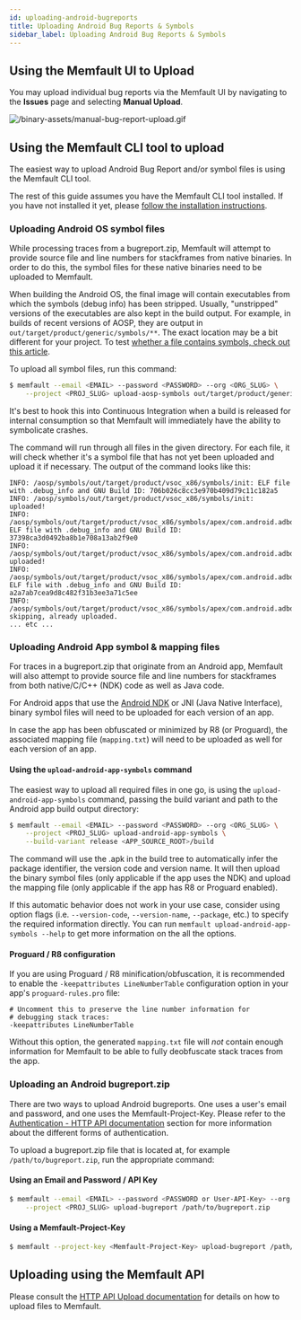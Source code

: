 ```yaml
---
id: uploading-android-bugreports
title: Uploading Android Bug Reports & Symbols
sidebar_label: Uploading Android Bug Reports & Symbols
---
```


## Using the Memfault UI to Upload

You may upload individual bug reports via the Memfault UI by navigating to the
**Issues** page and selecting **Manual Upload**.

![/binary-assets/manual-bug-report-upload.gif](/binary-assets/manual-bug-report-upload.gif)

## Using the Memfault CLI tool to upload

The easiest way to upload Android Bug Report and/or symbol files is using the
Memfault CLI tool.

The rest of this guide assumes you have the Memfault CLI tool installed. If you
have not installed it yet, please
[follow the installation instructions](/docs/ci/install-memfault-cli).

### Uploading Android OS symbol files

While processing traces from a bugreport.zip, Memfault will attempt to provide
source file and line numbers for stackframes from native binaries. In order to
do this, the symbol files for these native binaries need to be uploaded to
Memfault.

When building the Android OS, the final image will contain executables from
which the symbols (debug info) has been stripped. Usually, "unstripped" versions
of the executables are also kept in the build output. For example, in builds of
recent versions of AOSP, they are output in
`out/target/product/generic/symbols/**`. The exact location may be a bit
different for your project. To test
[whether a file contains symbols, check out this article](/troubleshooting/uploading-symbol-file-is-invalid.mdx).

To upload all symbol files, run this command:

```bash
$ memfault --email <EMAIL> --password <PASSWORD> --org <ORG_SLUG> \
    --project <PROJ_SLUG> upload-aosp-symbols out/target/product/generic/symbols
```

It's best to hook this into Continuous Integration when a build is released for
internal consumption so that Memfault will immediately have the ability to
symbolicate crashes.

The command will run through all files in the given directory. For each file, it
will check whether it's a symbol file that has not yet been uploaded and upload
it if necessary. The output of the command looks like this:

```text
INFO: /aosp/symbols/out/target/product/vsoc_x86/symbols/init: ELF file with .debug_info and GNU Build ID: 706b026c8cc3e970b409d79c11c182a5
INFO: /aosp/symbols/out/target/product/vsoc_x86/symbols/init: uploaded!
INFO: /aosp/symbols/out/target/product/vsoc_x86/symbols/apex/com.android.adbd/bin/adbd: ELF file with .debug_info and GNU Build ID: 37398ca3d0492ba8b1e708a13ab2f9e0
INFO: /aosp/symbols/out/target/product/vsoc_x86/symbols/apex/com.android.adbd/bin/adbd: uploaded!
INFO: /aosp/symbols/out/target/product/vsoc_x86/symbols/apex/com.android.adbd/lib/libcrypto.so: ELF file with .debug_info and GNU Build ID: a2a7ab7cea9d8c482f31b3ee3a71c5ee
INFO: /aosp/symbols/out/target/product/vsoc_x86/symbols/apex/com.android.adbd/lib/libcrypto.so: skipping, already uploaded.
... etc ...
```

### Uploading Android App symbol & mapping files

For traces in a bugreport.zip that originate from an Android app, Memfault will
also attempt to provide source file and line numbers for stackframes from both
native/C/C++ (NDK) code as well as Java code.

For Android apps that use the [Android NDK](https://developer.android.com/ndk/)
or JNI (Java Native Interface), binary symbol files will need to be uploaded for
each version of an app.

In case the app has been obfuscated or minimized by R8 (or Proguard), the
associated mapping file (`mapping.txt`) will need to be uploaded as well for
each version of an app.

#### Using the `upload-android-app-symbols` command

The easiest way to upload all required files in one go, is using the
`upload-android-app-symbols` command, passing the build variant and path to the
Android app build output directory:

```bash
$ memfault --email <EMAIL> --password <PASSWORD> --org <ORG_SLUG> \
    --project <PROJ_SLUG> upload-android-app-symbols \
    --build-variant release <APP_SOURCE_ROOT>/build
```

The command will use the .apk in the build tree to automatically infer the
package identifier, the version code and version name. It will then upload the
binary symbol files (only applicable if the app uses the NDK) and upload the
mapping file (only applicable if the app has R8 or Proguard enabled).

If this automatic behavior does not work in your use case, consider using option
flags (i.e. `--version-code`, `--version-name`, `--package`, etc.) to specify
the required information directly. You can run
`memfault upload-android-app-symbols --help` to get more information on the all
the options.

#### Proguard / R8 configuration

If you are using Proguard / R8 minification/obfuscation, it is recommended to
enable the `-keepattributes LineNumberTable` configuration option in your app's
`proguard-rules.pro` file:

```
# Uncomment this to preserve the line number information for
# debugging stack traces:
-keepattributes LineNumberTable
```

Without this option, the generated `mapping.txt` file will _not_ contain enough
information for Memfault to be able to fully deobfuscate stack traces from the
app.

### Uploading an Android bugreport.zip

There are two ways to upload Android bugreports. One uses a user's email and
password, and one uses the Memfault-Project-Key. Please refer to the
[Authentication - HTTP API documentation](https://api-docs.memfault.com/?version=latest#authentication)
section for more information about the different forms of authentication.

To upload a bugreport.zip file that is located at, for example
`/path/to/bugreport.zip`, run the appropriate command:

#### Using an Email and Password / API Key

```bash
$ memfault --email <EMAIL> --password <PASSWORD or User-API-Key> --org <ORG_SLUG> \
    --project <PROJ_SLUG> upload-bugreport /path/to/bugreport.zip
```

#### Using a Memfault-Project-Key

```bash
$ memfault --project-key <Memfault-Project-Key> upload-bugreport /path/to/bugreport.zip
```

## Uploading using the Memfault API

Please consult the
[HTTP API Upload documentation](https://api-docs.memfault.com/#2d08c7d6-fc5e-4fc7-ac77-9d72e58ba7aa)
for details on how to upload files to Memfault.
